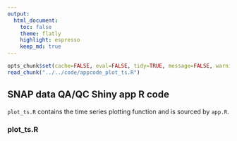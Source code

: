 ```yaml
---
output:
  html_document:
    toc: false
    theme: flatly
    highlight: espresso
    keep_md: true
---
```


```r
opts_chunk$set(cache=FALSE, eval=FALSE, tidy=TRUE, message=FALSE, warning=FALSE)
read_chunk("../../code/appcode_plot_ts.R")
```

##
##
## SNAP data QA/QC Shiny app R code

`plot_ts.R` contains the time series plotting function and is sourced by `app.R`.

### plot_ts.R

```r
```

